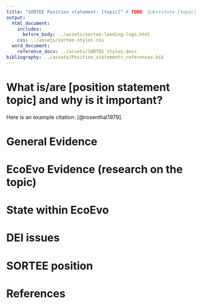 ```yaml
---
title: "SORTEE Position statement: [topic]" # TODO: Substitute [topic] by its corresponding value
output:
  html_document:
    includes:
      before_body: ../assets/sortee-leading-logo.html
    css: ../assets/sortee-styles.css
  word_document:
    reference_docx: ../assets/SORTEE_styles.docx
bibliography: ../assets/Position_statements_references.bib
---
```


<!-- # NOTE: Headings are suggestive; please adapt to your own needs -->

<!-- # NOTE: Please include references in the `bibliography` file stated in the yaml front matter (line 7). In RStudio's visual editor, please use the "citation" tool (`Shift-Cmd-F8`, Mac or `Shift-Ctrl-F8`, Win) -->

<!-- # TODO: Remove previous notes -->

# What is/are [position statement topic] and why is it important?

<!-- # TODO: Substitute [position statement topic] above by the actual topic of the position statement -->

<!-- # TODO: Give an overview of topic. Explain what is it and why it is important for "ORT" (Openness, Reproducibility, and Transparency) -->

Here is an example citation: [@rosenthal1979].

<!-- # TODO: Delete the example above -->

# General Evidence

<!-- # TODO: Provide research evidence on the topic, from any field -->

# EcoEvo Evidence (research on the topic)

<!-- # TODO: Provide evidence on the topic, specifically from the EcoEvo research field -->

# State within EcoEvo

<!-- # TODO: Provide an overview of the state of the topic within the field, if known -->

# DEI issues

<!-- # TODO: Comment on issues related to Diversity, Equality, and Inclusion (e.g., open access publishing requires a prohibitive cost for some members) -->

# SORTEE position

<!-- # TODO: Provide a statement regarding SORTEE's current position on the topic (can be uncertain) -->

# References

<!-- # TODO: Delete all "TODO"'s and other comments in the template! -->

